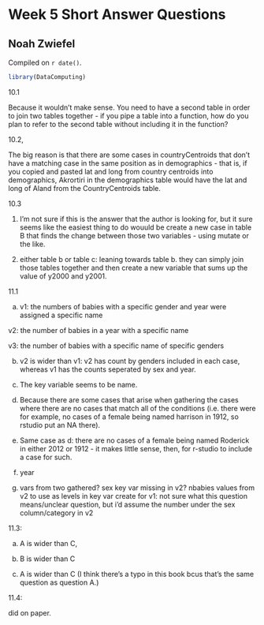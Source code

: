 # Week 5 Short Answer Questions

## Noah Zwiefel

<!-- leave this material as is -->
Compiled on `r date()`.

```r
library(DataComputing)
```
<!-- put your content after this line -->

10.1

Because it wouldn't make sense. You need to have a second table in order to join two tables together - if you pipe a table into a function, how do you plan to refer to the second table without including it in the function?

10.2, 

The big reason is that there are some cases in countryCentroids that don't have a matching case in the same position as in demographics - that is, if you copied and pasted lat and long from country centroids into demographics, Akrortiri in the demographics table would have the lat and long of Aland from the CountryCentroids table.

10.3

1.
I'm not sure if this is the answer that the author is looking for, but it sure seems like the easiest thing to do wouuld be create a new case in table B that finds the change between those two variables - using mutate or the like.

2. 
either table b or table c: leaning towards table b. they can simply join those tables together and then create a new variable that sums up the value of y2000 and y2001. 


11.1

a. v1: the numbers of babies with a specific gender and year were assigned a specific name

v2: the number of babies in a year with a specific name 

v3: the number of babies with a specific name of specific genders

b. v2 is wider than v1: v2 has count by genders included in each case, whereas v1 has the counts seperated by sex and year.

c. The key variable seems to be name.

d. Because there are some cases that arise when gathering the cases where there are no cases that match all of the conditions (i.e. there were for example, no cases of a female being named harrison in 1912, so rstudio put an NA there).

e. Same case as d: there are no cases of a female being named Roderick in either 2012 or 1912 - it makes little sense, then, for r-studio to include a case for such. 

f. year

g. vars from two gathered? sex
key var missing in v2? nbabies
values from v2 to use as levels in key var create for v1: not sure what this question means/unclear question, but i'd assume the number under the sex column/category in v2

11.3:

a. A is wider than C,

b. B is wider than C

c. A is wider than C (I think there's a typo in this book bcus that's the same question as question A.)

11.4:

did on paper.
